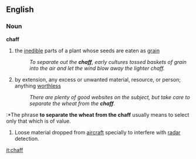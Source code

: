 ==English==
===Noun===
'''chaff'''
#the [[inedible]] parts of a plant whose seeds are eaten as [[grain]]
#:''To separate out the '''chaff''', early cultures tossed baskets of grain into the air and let the wind blow away the lighter chaff.''
#by extension, any excess or unwanted material, resource, or person; anything [[worthless]]
#:''There are plenty of good websites on the subject, but take care to separate the wheat from the '''chaff'''.''
:*The phrase '''to separate the wheat from the chaff''' usually means to select only that which is of value.
#Loose material dropped from [[aircraft]] specially to interfere with [[radar]] detection.
[[it:chaff]]